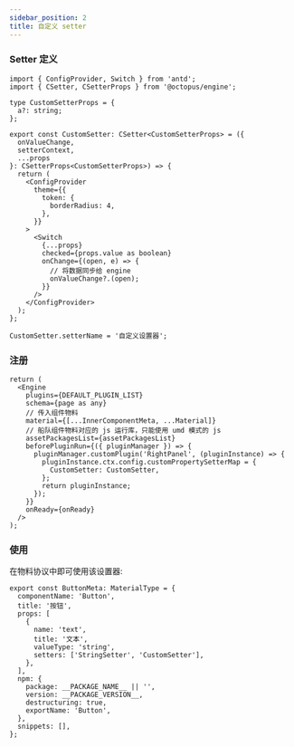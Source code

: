 ```yaml
---
sidebar_position: 2
title: 自定义 setter
---
```


### Setter 定义

```tsx
import { ConfigProvider, Switch } from 'antd';
import { CSetter, CSetterProps } from '@octopus/engine';

type CustomSetterProps = {
  a?: string;
};

export const CustomSetter: CSetter<CustomSetterProps> = ({
  onValueChange,
  setterContext,
  ...props
}: CSetterProps<CustomSetterProps>) => {
  return (
    <ConfigProvider
      theme={{
        token: {
          borderRadius: 4,
        },
      }}
    >
      <Switch
        {...props}
        checked={props.value as boolean}
        onChange={(open, e) => {
          // 将数据同步给 engine
          onValueChange?.(open);
        }}
      />
    </ConfigProvider>
  );
};

CustomSetter.setterName = '自定义设置器';
```

### 注册

```tsx
return (
  <Engine
    plugins={DEFAULT_PLUGIN_LIST}
    schema={page as any}
    // 传入组件物料
    material={[...InnerComponentMeta, ...Material]}
    // 船队组件物料对应的 js 运行库，只能使用 umd 模式的 js
    assetPackagesList={assetPackagesList}
    beforePluginRun={({ pluginManager }) => {
      pluginManager.customPlugin('RightPanel', (pluginInstance) => {
        pluginInstance.ctx.config.customPropertySetterMap = {
          CustomSetter: CustomSetter,
        };
        return pluginInstance;
      });
    }}
    onReady={onReady}
  />
);
```

### 使用

在物料协议中即可使用该设置器:

```tsx
export const ButtonMeta: MaterialType = {
  componentName: 'Button',
  title: '按钮',
  props: [
    {
      name: 'text',
      title: '文本',
      valueType: 'string',
      setters: ['StringSetter', 'CustomSetter'],
    },
  ],
  npm: {
    package: __PACKAGE_NAME__ || '',
    version: __PACKAGE_VERSION__,
    destructuring: true,
    exportName: 'Button',
  },
  snippets: [],
};
```
